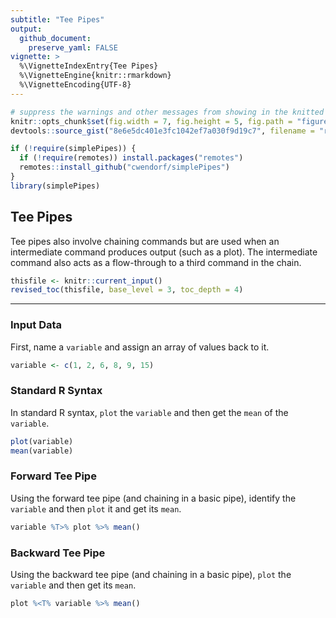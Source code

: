 ```yaml
---
subtitle: "Tee Pipes"
output:
  github_document:
    preserve_yaml: FALSE
vignette: >
  %\VignetteIndexEntry{Tee Pipes}
  %\VignetteEngine{knitr::rmarkdown}
  %\VignetteEncoding{UTF-8}
---
```


```r
# suppress the warnings and other messages from showing in the knitted file.
knitr::opts_chunk$set(fig.width = 7, fig.height = 5, fig.path = "figures/", echo = TRUE, warning = FALSE, message = FALSE)
devtools::source_gist("8e6e5dc401e3fc1042ef7a030f9d19c7", filename = "revised_toc.R")
```

```r
if (!require(simplePipes)) {
  if (!require(remotes)) install.packages("remotes")
  remotes::install_github("cwendorf/simplePipes")
}
library(simplePipes)
```

## Tee Pipes

Tee pipes also involve chaining commands but are used when an intermediate command produces output (such as a plot). The intermediate command also acts as a flow-through to a third command in the chain.

```r
thisfile <- knitr::current_input()
revised_toc(thisfile, base_level = 3, toc_depth = 4)
```

---

### Input Data

First, name a `variable` and assign an array of values back to it.

```r
variable <- c(1, 2, 6, 8, 9, 15)
```

### Standard R Syntax

In standard R syntax, `plot` the `variable` and then get the `mean` of the `variable`.

```r
plot(variable)
mean(variable)
```

### Forward Tee Pipe

Using the forward tee pipe (and chaining in a basic pipe), identify the `variable` and then `plot` it and get its `mean`.

```r
variable %T>% plot %>% mean()
```

### Backward Tee Pipe

Using the backward tee pipe (and chaining in a basic pipe), `plot` the `variable` and then get its `mean`.

```r
plot %<T% variable %>% mean()
```
